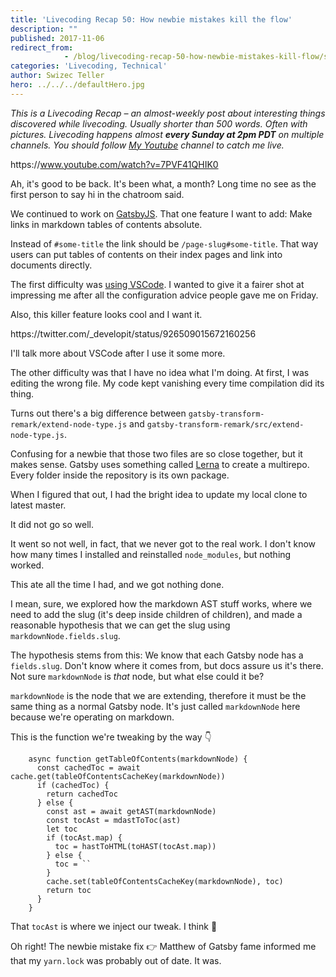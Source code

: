 ```yaml
---
title: 'Livecoding Recap 50: How newbie mistakes kill the flow'
description: ""
published: 2017-11-06
redirect_from: 
            - /blog/livecoding-recap-50-how-newbie-mistakes-kill-flow/swizec/7901
categories: 'Livecoding, Technical'
author: Swizec Teller
hero: ../../../defaultHero.jpg
---
```

_This is a Livecoding Recap – an almost-weekly post about interesting things discovered while livecoding. Usually shorter than 500 words. Often with pictures. Livecoding happens almost **every Sunday at 2pm PDT** on multiple channels. You should follow [My Youtube](https://www.youtube.com/TheSwizec) channel to catch me live._



https&#x3A;//www.youtube.com/watch?v=7PVF41QHIK0



Ah, it's good to be back. It's been what, a month? Long time no see as the first person to say hi in the chatroom said.



We continued to work on [GatsbyJS](https://github.com/gatsbyjs/gatsby). That one feature I want to add: Make links in markdown tables of contents absolute.



Instead of `#some-title` the link should be `/page-slug#some-title`. That way users can put tables of contents on their index pages and link into documents directly.



The first difficulty was [using VSCode](https://swizec.com/blog/wont-be-switching-vscode/swizec/7898). I wanted to give it a fairer shot at impressing me after all the configuration advice people gave me on Friday.



Also, this killer feature looks cool and I want it.



https&#x3A;//twitter.com/\_developit/status/926509015672160256



I'll talk more about VSCode after I use it some more.



The other difficulty was that I have no idea what I'm doing. At first, I was editing the wrong file. My code kept vanishing every time compilation did its thing.



Turns out there's a big difference between `gatsby-transform-remark/extend-node-type.js` and `gatsby-transform-remark/src/extend-node-type.js`.



Confusing for a newbie that those two files are so close together, but it makes sense. Gatsby uses something called [Lerna](https://github.com/lerna/lerna) to create a multirepo. Every folder inside the repository is its own package.



When I figured that out, I had the bright idea to update my local clone to latest master.



It did not go so well.



It went so not well, in fact, that we never got to the real work. I don't know how many times I installed and reinstalled `node_modules`, but nothing worked.



This ate all the time I had, and we got nothing done.



I mean, sure, we explored how the markdown AST stuff works, where we need to add the slug (it's deep inside children of children), and made a reasonable hypothesis that we can get the slug using `markdownNode.fields.slug`.



The hypothesis stems from this: We know that each Gatsby node has a `fields.slug`. Don't know where it comes from, but docs assure us it's there. Not sure `markdownNode` is _that_ node, but what else could it be?



`markdownNode` is the node that we are extending, therefore it must be the same thing as a normal Gatsby node. It's just called `markdownNode` here because we're operating on markdown.



This is the function we're tweaking by the way 👇



```
    async function getTableOfContents(markdownNode) {
      const cachedToc = await cache.get(tableOfContentsCacheKey(markdownNode))
      if (cachedToc) {
        return cachedToc
      } else {
        const ast = await getAST(markdownNode)
        const tocAst = mdastToToc(ast)
        let toc
        if (tocAst.map) {
          toc = hastToHTML(toHAST(tocAst.map))
        } else {
          toc = ``
        }
        cache.set(tableOfContentsCacheKey(markdownNode), toc)
        return toc
      }
    }
```



That `tocAst` is where we inject our tweak. I think 🤔



Oh right! The newbie mistake fix 👉 Matthew of Gatsby fame informed me that my `yarn.lock` was probably out of date. It was.